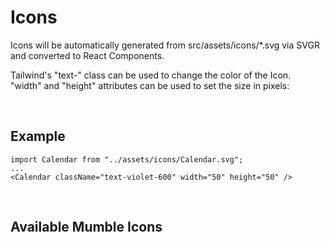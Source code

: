 

<Meta title="Foundations/Icons" />

# Icons

Icons will be automatically generated from src/assets/icons/\*.svg via SVGR and converted to React Components.

Tailwind's "text-" class can be used to change the color of the Icon.<br/>
"width" and "height" attributes can be used to set the size in pixels:

<br />

## Example

`import Calendar from "../assets/icons/Calendar.svg";`<br/>
`...`<br/>
`<Calendar className="text-violet-600" width="50" height="50" />`

<Calendar className="text-violet-600" width="50" height="50" />

<br />

## Available Mumble Icons

<IconGallery>
  <IconItem name="ArrowLeft">
    <ArrowLeft className="text-violet-600" />
  </IconItem>
  <IconItem name="ArrowUp">
    <ArrowUp className="text-violet-600" />
  </IconItem>
  <IconItem name="ArrowRight">
    <ArrowRight className="text-violet-600" />
  </IconItem>
  <IconItem name="ArrowDown">
    <ArrowDown className="text-violet-600" />
  </IconItem>
  <IconItem name="Calendar">
    <Calendar className="text-violet-600" />
  </IconItem>
  <IconItem name="Cancel">
      <Cancel className="text-violet-600" />
  </IconItem>
  <IconItem name="Checkmark">
      <Checkmark className="text-violet-600" />
  </IconItem>
  <IconItem name="Edit">
      <Edit className="text-violet-600" />
  </IconItem>
  <IconItem name="Eye">
      <Eye className="text-violet-600" />
  </IconItem>
  <IconItem name="Fullscreen">
      <Fullscreen className="text-violet-600" />
  </IconItem>
  <IconItem name="Heart">
      <Heart className="text-violet-600" />
  </IconItem>
  <IconItem name="HeartFilled">
      <HeartFilled className="text-violet-600" />
  </IconItem>
  <IconItem name="Location">
      <Location className="text-violet-600" />
  </IconItem>
  <IconItem name="LogOut">
      <LogOut className="text-violet-600" />
  </IconItem>
  <IconItem name="Mumble">
      <Mumble className="text-violet-600" />
  </IconItem>
  <IconItem name="Profile">
      <Profile className="text-violet-600" />
  </IconItem>
  <IconItem name="Reply">
      <Reply className="text-violet-600" />
  </IconItem>
  <IconItem name="ReplyFilled">
      <ReplyFilled className="text-violet-600" />
  </IconItem>
  <IconItem name="Repost">
      <Repost className="text-violet-600" />
  </IconItem>
  <IconItem name="Send">
      <Send className="text-violet-600" />
  </IconItem>
  <IconItem name="Settings">
      <Settings className="text-violet-600" />
  </IconItem>
  <IconItem name="Share">
      <Share className="text-violet-600" />
  </IconItem>
  <IconItem name="Time">
      <Time className="text-violet-600" />
  </IconItem>
  <IconItem name="Upload">
      <Upload className="text-violet-600" />
  </IconItem>

</IconGallery>
